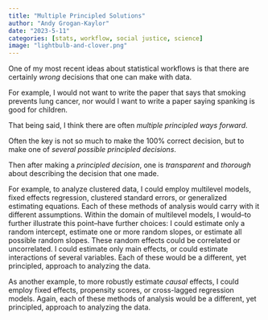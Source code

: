 ```yaml
---
title: "Multiple Principled Solutions"
author: "Andy Grogan-Kaylor" 
date: "2023-5-11"
categories: [stats, workflow, social justice, science]
image: "lightbulb-and-clover.png"
---
```


One of my most recent ideas about statistical workflows is that there are certainly *wrong* decisions that one can make with data. 

For example, I would not want to write the paper that says that smoking prevents lung cancer, nor would I want to write a paper saying spanking is good for children. 

That being said, I think there are often *multiple principled ways forward*.

Often the key is not so much to make the 100% correct decision, but to make one of *several possible principled decisions*. 

Then after making a *principled decision*, one is *transparent* and *thorough* about describing the decision that one made. 

For example, to analyze clustered data, I could employ multilevel models, fixed effects regression, clustered standard errors, or generalized estimating equations. Each of these methods of analysis would carry with it different assumptions. Within the domain of multilevel models, I would--to further illustrate this point--have further choices: I could estimate only a random intercept, estimate one or more random slopes, or estimate all possible random slopes. These random effects could be correlated or uncorrelated. I could estimate only main effects, or could estimate interactions of several variables. Each of these would be a different, yet principled, approach to analyzing the data.

As another example, to more robustly estimate *causal* effects, I could employ fixed effects, propensity scores, or cross-lagged regression models. Again, each of these methods of analysis would be a different, yet principled, approach to analyzing the data.





